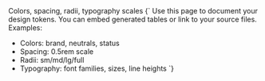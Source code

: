 
<Meta title='Foundations/Tokens' />

<Title>Design Tokens</Title>
<Subtitle>Colors, spacing, radii, typography scales</Subtitle>

<Markdown>
{`
Use this page to document your design tokens. You can embed generated tables
or link to your source files. Examples:

- Colors: brand, neutrals, status
- Spacing: 0.5rem scale
- Radii: sm/md/lg/full
- Typography: font families, sizes, line heights
  `}
  </Markdown>
